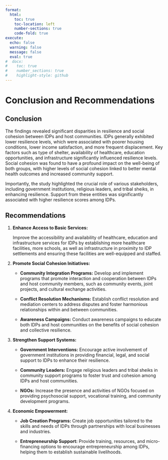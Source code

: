 ```yaml
---
format:
  html:
    toc: true
    toc-location: left
    number-sections: true
    code-fold: true
execute:
  echo: false
  warning: false
  message: false
  eval: true
#  docx:
#    toc: true
#    number_sections: true
#    highlight-style: github
---
```


# Conclusion and Recommendations

## Conclusion

The findings revealed significant disparities in resilience and social cohesion between IDPs and host communities. IDPs generally exhibited lower resilience levels, which were associated with poorer housing conditions, lower income satisfaction, and more frequent displacement. Key factors such as type of shelter, availability of healthcare, education opportunities, and infrastructure significantly influenced resilience levels. Social cohesion was found to have a profound impact on the well-being of both groups, with higher levels of social cohesion linked to better mental health outcomes and increased community support.

Importantly, the study highlighted the crucial role of various stakeholders, including government institutions, religious leaders, and tribal sheiks, in enhancing resilience. Support from these entities was significantly associated with higher resilience scores among IDPs.

## Recommendations

1.  **Enhance Access to Basic Services:**

    Improve the accessibility and availability of healthcare, education and infrastructure services for IDPs by establishing more healthcare facilities, more schools, as well as infrastructure in proximity to IDP settlements and ensuring these facilities are well-equipped and staffed.

2.  **Promote Social Cohesion Initiatives:**

    -   **Community Integration Programs:** Develop and implement programs that promote interaction and cooperation between IDPs and host community members, such as community events, joint projects, and cultural exchange activities.

    -   **Conflict Resolution Mechanisms:** Establish conflict resolution and mediation centers to address disputes and foster harmonious relationships within and between communities.

    -   **Awareness Campaigns:** Conduct awareness campaigns to educate both IDPs and host communities on the benefits of social cohesion and collective resilience.

3.  **Strengthen Support Systems:**

    -   **Government Interventions:** Encourage active involvement of government institutions in providing financial, legal, and social support to IDPs to enhance their resilience.

    -   **Community Leaders:** Engage religious leaders and tribal sheiks in community support programs to foster trust and cohesion among IDPs and host communities.

    -   **NGOs:** Increase the presence and activities of NGOs focused on providing psychosocial support, vocational training, and community development programs.

4.  **Economic Empowerment:**

    -   **Job Creation Programs:** Create job opportunities tailored to the skills and needs of IDPs through partnerships with local businesses and industries.

    -   **Entrepreneurship Support:** Provide training, resources, and micro-financing options to encourage entrepreneurship among IDPs, helping them to establish sustainable livelihoods.
